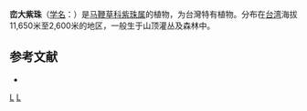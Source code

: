 {{Speciesbox 
| taxon = Callicarpa randaiensis
| authority = [[早田文藏|Hayata]]
}}

'''峦大紫珠'''（[[学名|学名]]：{{lang|la|''Callicarpa randaiensis''}}）是[[马鞭草科|马鞭草科]][[紫珠属|紫珠属]]的植物，为台灣特有植物。分布在[[台湾|台湾]]海拔11,650米至2,600米的地区，一般生于山顶灌丛及森林中。

== 参考文献 ==
<div class="references-small">
* {{FRPS|峦大紫珠}}
</div>
{{Taxonbar|from=Q11051390}}

[[Category:紫珠属|L]]
[[Category:臺灣特有植物|L]]